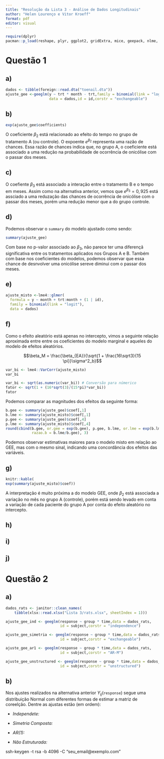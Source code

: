```yaml
---
title: "Resolução da Lista 3 - Análise de Dados Longitudinais"
author: "Helen Lourenço e Vitor Kroeff"
format: pdf
editor: visual
---
```


```r
require(dplyr)
pacman::p_load(reshape, plyr, ggplot2, gridExtra, mice, geepack, nlme, lme4, Matrix, janitor)
```

# Questão 1

## a) {.smaller}

```r
dados <- tibble(foreign::read.dta("toenail.dta"))
ajuste_gee <-geeglm(y ~ trt * month - trt,family = binomial(link = "logit"),
                    data = dados,id = id,corstr = "exchangeable")
```

## b)

```r
exp(ajuste_gee$coefficients)

```

O coeficiente $\beta_2$ está relacionado ao efeito do tempo no grupo de tratamento A (ou controle). O expoente $e^{\beta_2}$ representa uma razão de chances. Essa razão de chances indica que, no grupo A, o coeficiente está associado a uma redução na probabilidade de ocorrência de onicólise com o passar dos meses.

## c)

O coefiente $\beta_3$ está associado a interação entre o tratamento B e o tempo em meses. Assim como na alternativa anterior, vemos que $e^{\beta_3} = 0,925$ está assciado a uma reduzação das chances de ocorrência de onicólise com o passar dos meses, porém uma redução menor que a do grupo controle.

## d) {.smaller}

Podemos observar o `summary` do modelo ajustado como sendo:

```r
summary(ajuste_gee)
```

Com base no p-valor associado ao $\beta_3$, não parece ter uma diferençã significativa entre os tratamentos aplicados nos Grupos A e B. Também com base nos coeficientes do modelos, podemos observar que essa chance de desnvolver uma onicólise sereve diminui com o passar dos meses.


## e)

```r

ajuste_misto <-lme4::glmer(
  formula = y ~ month + trt:month + (1 | id), 
  family = binomial(link = "logit"),         
  data = dados)
```


## f)

Como o efeito aleatório está apenas no intercepto, vimos a seguinte relação aproximada entre entre os coeficientes do modelo marginal e aqueles do modelo de efeitos aleatórios.

$$\beta_M = \frac{\beta_{EA}}{\sqrt{1 + \frac{16\sqrt3}{15 \pi}}\sigma^2_b}$$
```r
var_bi <- lme4::VarCorr(ajuste_misto)
var_bi

```


```r
var_bi <- sqrt(as.numeric(var_bi)) # Conversão para númerico
fator <- sqrt(1 + (16*sqrt(3)/(15*pi)*var_bi))
fator
```


Podemos comparar as magnitudes dos efeitos da seguinte forma:
```r
b.gee <- summary(ajuste_gee)$coef[,1]
b.lme <- summary(ajuste_misto)$coef[,1]
p.gee <- summary(ajuste_gee)$coef[,4]
p.lme <- summary(ajuste_misto)$coef[,4]
round(cbind(b.gee, or.gee = exp(b.gee), p.gee, b.lme, or.lme = exp(b.lme), p.lme,
            razao.b = b.lme/b.gee), 3)

```

Podemos observar estimativas maiores para o modelo misto em relação ao GEE, mas com o mesmo sinal, indicando uma concordância dos efeitos das variáveis.


## g)

```r
knitr::kable(
exp(summary(ajuste_misto)$coef))
```

A interpretação é muito próxima a do modelo GEE, onde $\beta_2$ está associada a variação no mês no grupo A (controle), porém está sendo levado em conta a variação de cada paciente do grupo A por conta do efeito aleatório no intercepto.

## h)

## i)

## j)

# Questão 2

## a)

```r
dados_rats <- janitor::clean_names(
    tibble(xlsx::read.xlsx("Lista 3/rats.xlsx", sheetIndex = 1)))
```

```r

ajuste_gee_ind <- geeglm(response ~ group * time,data = dados_rats,
                         id = subject,corstr = "independence")

ajuste_gee_simetria <- geeglm(response ~ group * time,data = dados_rats,
                         id = subject,corstr = "exchangeable")

ajuste_gee_ar1 <- geeglm(response ~ group * time,data = dados_rats,
                         id = subject,corstr = "AR-M")

ajuste_gee_unstructured <- geeglm(response ~ group * time,data = dados_rats,
                         id = subject,corstr = "unstructured")

```

## b)

Nos ajustes realizados na alternativa anterior $Y_{ij}$(`response`) segue uma distribuição Normal com diferentes formas de estimar a matriz de coreelção. Dentre as ajustas estão (em ordem):

- *Independete:* 

- *Simetria Composta:*

- *AR(1):*

- *Não Estruturada:*

ssh-keygen -t rsa -b 4096 -C "seu_email@exemplo.com"

